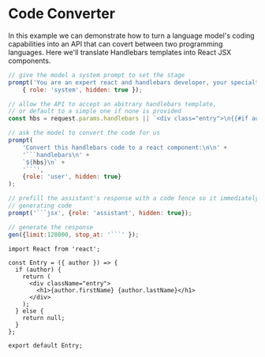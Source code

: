 # Code Converter

In this example we can demonstrate how to turn a language model's coding capabilities into an API that can covert between two programming languages. Here we'll translate Handlebars templates into React JSX components. 

```js filename="hbs2react.js" copy
// give the model a system prompt to set the stage
prompt('You are an expert react and handlebars developer, your specialty is migrating from handlebars to react.\n', 
    { role: 'system', hidden: true }); 

// allow the API to accept an abitrary handlebars template, 
// or default to a simple one if none is provided
const hbs = request.params.handlebars || `<div class="entry">\n{{#if author}}\n<h1>{{firstName}} {{lastName}}</h1>\n{{/if}}\n</div>\n`;

// ask the model to convert the code for us
prompt(
    'Convert this handlebars code to a react component:\n\n' + 
    '```handlebars\n' + 
    `${hbs}\n` + 
    '```', 
    {role: 'user', hidden: true}
); 

// prefill the assistant's response with a code fence so it immediately starts
// generating code
prompt('```jsx', {role: 'assistant', hidden: true});

// generate the response
gen({limit:128000, stop_at: '```' });
```

```plain filename="output.txt"
import React from 'react';

const Entry = ({ author }) => {
  if (author) {
    return (
      <div className="entry">
        <h1>{author.firstName} {author.lastName}</h1>
      </div>
    );
  } else {
    return null;
  }
};

export default Entry;
```
